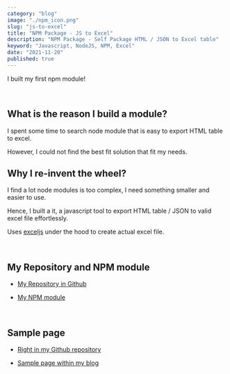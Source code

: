 ```yaml
---
category: "blog"
image: "./npm_icon.png"
slug: "js-to-excel"
title: "NPM Package - JS to Excel"
description: "NPM Package - Self Package HTML / JSON to Excel table"
keyword: "Javascript, NodeJS, NPM, Excel"
date: "2021-11-20"
published: true
---
```


I built my first npm module!

<br/>

## What is the reason I build a module?

I spent some time to search node module that is easy to export HTML table to excel.

However, I could not find the best fit solution that fit my needs.

## Why I re-invent the wheel?

I find a lot node modules is too complex, I need something smaller and easier to use.

Hence, I built a it, a javascript tool to export HTML table / JSON to valid excel file effortlessly. 

Uses [exceljs](https://github.com/exceljs/exceljs) under the hood to create actual excel file.

<br/>

## My Repository and NPM module

- [My Repository in Github](https://github.com/hawjeh/js-to-excel)

- [My NPM module](https://www.npmjs.com/package/@hawjeh/js-to-excel)

<br/>

## Sample page

- [Right in my Github repository](https://github.com/hawjeh/js-to-excel/blob/main/src/test/index.html)

- [Sample page within my blog](/js-to-excel)
